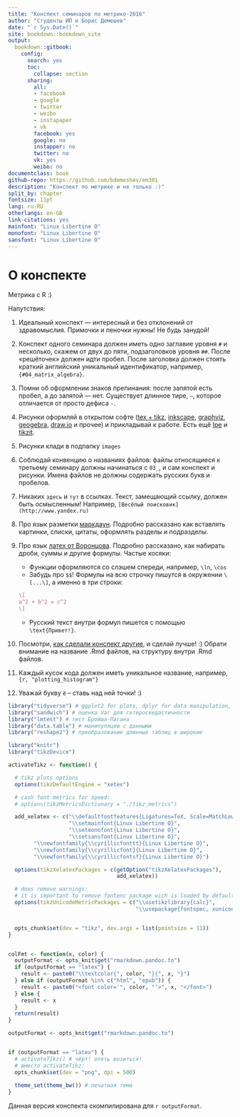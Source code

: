 ```yaml
--- 
title: "Конспект семинаров по метрике-2016"
author: "Студенты ИП и Борис Демешев"
date: "`r Sys.Date()`"
site: bookdown::bookdown_site
output: 
  bookdown::gitbook:
    config:
      search: yes
      toc:
        collapse: section
      sharing:
        all:
        - facebook
        - google
        - twitter
        - weibo
        - instapaper
        - vk
        facebook: yes
        google: no
        instapper: no
        twitter: no
        vk: yes
        weibo: no
documentclass: book
github-repo: https://github.com/bdemeshev/em301
description: "Конспект по метрике и не только :)"
split_by: chapter
fontsize: 11pt
lang: ru-RU
otherlangs: en-GB
link-citations: yes
mainfont: "Linux Libertine O"
monofont: "Linux Libertine O"
sansfont: "Linux Libertine O"
---
```



# О конспекте {-}

Метрика с R :)

Напутствия:

1. Идеальный конспект — интересный и без отклонений от здравомыслия. Примочки и пеночки нужны! Не будь занудой!

1. Конспект одного семинара должен иметь одно заглавие уровня `#` и несколько, скажем от двух до пяти, подзаголовков уровня `##`. После «решёточек» должен идти пробел. После заголовка должен стоять краткий английский уникальный идентификатор, например, `{#04_matrix_algebra}`.

1. Помни об оформлении знаков препинания: после запятой есть пробел, а до запятой — нет. Существует длинное тире, `—`, которое отличается от просто дефиса `-`.

1. Рисунки оформляй в открытом софте ([tex + tikz](http://www.computational-logic.org/content/study/master/documents/softskills_tikz.pdf), [inkscape](https://inkscape.org/en/), [graphviz](https://inkscape.org/en/), [geogebra](https://www.geogebra.org/), [draw.io](https://www.draw.io/) и прочее) и прикладывай к работе. Есть ещё [Ipe]() и [tikzit]().

1. Рисунки клади в подпапку `images`

1. Соблюдай конвенцию о названиях файлов: файлы относящиеся к третьему семинару должны начинаться с `03_`, и сам конспект и рисунки. Имена файлов не должны содержать русских букв и пробелов.

1. Никаких `здесь` и `тут` в ссылках. Текст, замещающий ссылку, должен быть осмысленным! Например, `[Весёлый поисковик](http://www.yandex.ru)`

1. Про язык разметки [маркдаун](https://guides.github.com/features/mastering-markdown/). Подробно рассказано как вставлять картинки, списки, цитаты, оформлять разделы и подразделы.

1. Про язык [латех от Воронцова](http://www.ccas.ru/voron/download/voron05latex.pdf). Подробно рассказано, как набирать дроби, суммы и другие формулы. Частые косяки:

    - Функции оформляются со слэшем спереди, например, `\ln`, `\cos`
    - Забудь про `$$`! Формулы на всю строчку пишутся в окружении `\[...\]`, а именно в три строки:
```latex
\[
a^2 + b^2 = c^2
\]
```
    - Русский текст внутри формул пишется с помощью `\text{Привет!}`. 
1. Посмотри, [как сделали конспект другие](https://github.com/bdemeshev/em301/tree/master/2016/stud_notes), и сделай лучше! :) Обрати внимание на название .Rmd файлов, на структуру внутри .Rmd файлов.

1. Каждый кусок кода должен иметь уникальное название, например, `{r, "plotting_histogram"}`

1. Уважай букву `ё` – ставь над ней точки! :)





\newcommand{\rank}{\mathrm{rank}}


```r
library("tidyverse") # ggplot2 for plots, dplyr for data manipulation, broom and more
library("sandwich") # оценка Var для гетероскедастичности
library("lmtest") # тест Бройша-Пагана
library("data.table") # манипуляции с данными
library("reshape2") # преобразование длинных таблиц в широкие
```


```r
library("knitr")
library("tikzDevice")

activateTikz <- function() {

  # tikz plots options
  options(tikzDefaultEngine = "xetex")

  # cash font metrics for speed:
  # options(tikzMetricsDictionary = "./tikz_metrics")

  add_xelatex <- c("\\defaultfontfeatures{Ligatures=TeX, Scale=MatchLowercase}",
                   "\\setmainfont{Linux Libertine O}",
                   "\\setmonofont{Linux Libertine O}",
                   "\\setsansfont{Linux Libertine O}",
        "\\newfontfamily{\\cyrillicfonttt}{Linux Libertine O}",
        "\\newfontfamily{\\cyrillicfont}{Linux Libertine O}",
        "\\newfontfamily{\\cyrillicfontsf}{Linux Libertine O}")

  options(tikzXelatexPackages = c(getOption("tikzXelatexPackages"),
                                  add_xelatex))

  # does remove warnings:
  # it is important to remove fontenc package wich is loaded by default
  options(tikzUnicodeMetricPackages = c("\\usetikzlibrary{calc}",
                                        "\\usepackage{fontspec, xunicode}", add_xelatex))


  opts_chunk$set(dev = "tikz", dev.args = list(pointsize = 11))
}


colFmt <- function(x, color) {
  outputFormat <- opts_knit$get("rmarkdown.pandoc.to")
  if (outputFormat == "latex") {
    result <- paste0("\\textcolor{", color, "}{", x, "}")
  } else if (outputFormat %in% c("html", "epub")) {
    result <- paste0("<font color='", color, "'>", x, "</font>")
  } else {
    result <- x
  }
  return(result)
}

outputFormat <- opts_knit$get("rmarkdown.pandoc.to")


if (outputFormat == "latex") {
  # activateTikz() # чёрт! опять возиться!
  # вместо activateTikz:
  opts_chunk$set(dev = "png", dpi = 500)
  
  theme_set(theme_bw()) # печатная тема
}

```

Данная версия конспекта скомпилирована для `r outputFormat`.



